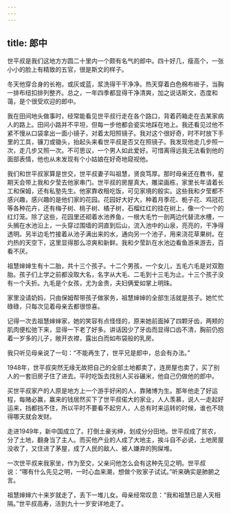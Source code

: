 ```yaml
---
---
---
```

title: 郎中
---




世平叔是我们这地方方圆二十里内一个颇有名气的郎中。四十好几，瘦高个，一张小小的脸上有精致的五官，很是斯文的样子。

冬天他穿合身的长袍，或灰或蓝，浆洗得干干净净。热天穿着白色棉布褂子，当胸一排布纽扣排列整齐。总之，一年四季都显得干净清爽，加之说话斯文，态度和蔼，是个很受欢迎的郎中。

我在田间地头做事时，经常能看见世平叔行走在各个路口，背着药箱走在去某家病人的路上。田间小路并不平坦，但每一步他都会瓷实地踩在地上。我还看见过他不紧不慢从口袋拿出一面小镜子，对着太阳照镜子。我对这个很好奇，时不时放下手里的工具，镰刀或锄头，抬起头来看世平叔是否又在照镜子。我发现他走几步照一次，走几步又照一次。不可思议，一个男人如此爱好。可惜离得远我无法看到他的面部表情，他也从未发现有个小姑娘在好奇地窥视他。

我们和世平叔家算是世交，世平叔妻子叫祖慧，贤良笃厚。那时母亲还在教书，星期天会带上我和夕莹去他家串门。世平叔的房屋真大，雕梁画栋，家里长年请着长工和保姆，还有私塾先生。他家靠收租吃饭，可见家境的殷实。这些我和夕莹都不感兴趣，感兴趣的是他们家的花园。花园好大好大，种着月季花、栀子花、鸡冠花等各种花卉，还有梅子树、桃子树、橘子树，石榴红红的挂在树上，像一个一个的红灯笼。除了这些，花园里还砌着水池养鱼，一根大毛竹一剖两边代替流水槽，一头搁在水池沿上，一头穿过围墙的洞直到后山，流入池中的山泉，亮亮的，干净得透明。另半边毛竹接着从池子满出来的水，通向另一个池子，用来浇花草果树。在灼热的天空下，这里显得那么凉爽和新鲜。我和夕莹趴在水池边看鱼游来游去，百看不厌。

祖慧婶婶生有十二胎，共十三个孩子。十二个男孩，一个女儿，五毛六毛是对双胞胎。孩子们上学之前都没取大名，名字从大毛、二毛到十三毛为止。十三个孩子没有一个夭折。九毛是个女孩，尤为金贵，夫妇俩爱如掌上明珠。

家里没请奶妈，只由保姆帮带孩子做家务，祖慧婶婶的全部生活就是孩子。她忙忙碌碌，只每次见着母亲去都很惊喜。

记得一次去祖慧婶婶家，她的笑容有点怪怪的，原来她前面掉了四颗牙齿，两颊的肌肉便松弛下来，显得一下老了好多。讲话因少了牙齿而显得口齿不清，胸前仍抱着一岁多的儿子，敞开衣襟，露出白而如布袋般的乳房。

我只听见母亲说了一句：“不能再生了，世平兄是郎中，总会有办法。”

1948年，世平叔突然无缘无故把自己的全部土地都卖了，连房屋也卖了，买了别人的一套旧房子住了进去。平时吃饭去找别人买谷碾米，他自己仍做他的郎中。

买世平叔家产的人原是地方上一个游手好闲的人，靠赌博为生。那年他走了好运程，每赌必赢，赢来的钱居然买下了世平叔偌大的家业，人人羡慕，说人一走起好运来，挡都挡不住，所以平时不要看不起穷人，人总有时来运转的时候，谁也不晓得哪天就会发财。

走进1949年，新中国成立了。打倒土豪劣绅，划成分分田地。世平叔成了贫农，分了土地，翻身当了主人。而买他产业的人成了大地主，挨斗自不必说，土地房屋没收了，又住进了茅屋，成了人民的敌人、被人嫌弃的狗屎堆。

一次世平叔来我家坐，作为至交，父亲问他怎么会有这种先见之明。世平叔说：“哪有什么先见之明，一时心血来潮，想做个败家子试试。”听来确实是肺腑之言。

祖慧婶婶六十来岁就走了，丢下一堆儿女。母亲经常叹息：“我和祖慧已是人天相隔。”世平叔高寿，活到九十一岁安详地走了。